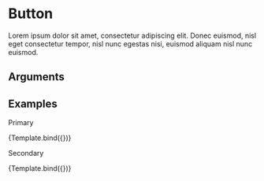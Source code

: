 
<Meta title="button" component={Button} />

# Button

Lorem ipsum dolor sit amet, consectetur adipiscing elit. Donec euismod, nisl eget consectetur tempor, nisl nunc egestas nisi, euismod aliquam nisl nunc euismod.

## Arguments

<ArgsTable of={Button} />

## Examples


Primary

<Canvas>
  <Story name="Primary" args={{ children: 'This is a button!' }}>
    {Template.bind({})}
  </Story>
</Canvas>

Secondary

<Canvas>
  <Story
    name="Secondary"
    args={{ children: 'This is a button!', secondary: true }}
  >
    {Template.bind({})}
  </Story>
</Canvas>
